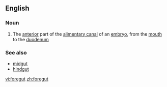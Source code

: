 ==English==

===Noun===
{{wikipedia}}
{{en-noun}}

#{{anatomy}} The [[anterior]] part of the [[alimentary canal]] of an [[embryo]], from the [[mouth]] to the [[duodenum]]

===See also===
*[[midgut]]
*[[hindgut]]

[[vi:foregut]]
[[zh:foregut]]